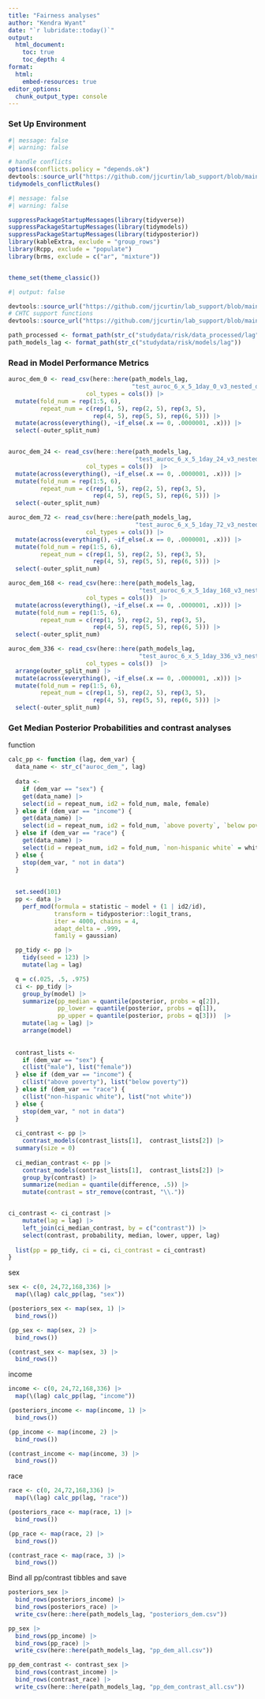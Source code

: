 ```yaml
---
title: "Fairness analyses"
author: "Kendra Wyant"
date: "`r lubridate::today()`"
output: 
  html_document:
    toc: true 
    toc_depth: 4
format:
  html:
    embed-resources: true
editor_options: 
  chunk_output_type: console
---
```


### Set Up Environment


```r
#| message: false
#| warning: false

# handle conflicts
options(conflicts.policy = "depends.ok")
devtools::source_url("https://github.com/jjcurtin/lab_support/blob/main/fun_ml.R?raw=true")
tidymodels_conflictRules()
```


```r
#| message: false
#| warning: false

suppressPackageStartupMessages(library(tidyverse))
suppressPackageStartupMessages(library(tidymodels))
suppressPackageStartupMessages(library(tidyposterior))
library(kableExtra, exclude = "group_rows")
library(Rcpp, exclude = "populate")
library(brms, exclude = c("ar", "mixture"))


theme_set(theme_classic()) 
```


```r
#| output: false

devtools::source_url("https://github.com/jjcurtin/lab_support/blob/main/format_path.R?raw=true")
# CHTC support functions
devtools::source_url("https://github.com/jjcurtin/lab_support/blob/main/chtc/static_files/fun_chtc.R?raw=true")
```

```r
path_processed <- format_path(str_c("studydata/risk/data_processed/lag"))
path_models_lag <- format_path(str_c("studydata/risk/models/lag"))
```


### Read in Model Performance Metrics

```r
auroc_dem_0 <- read_csv(here::here(path_models_lag, 
                                   "test_auroc_6_x_5_1day_0_v3_nested_dem_stratify.csv"),
                      col_types = cols()) |> 
  mutate(fold_num = rep(1:5, 6),
         repeat_num = c(rep(1, 5), rep(2, 5), rep(3, 5), 
                        rep(4, 5), rep(5, 5), rep(6, 5))) |> 
  mutate(across(everything(), ~if_else(.x == 0, .0000001, .x))) |> 
  select(-outer_split_num)


auroc_dem_24 <- read_csv(here::here(path_models_lag, 
                                    "test_auroc_6_x_5_1day_24_v3_nested_dem.csv"),
                      col_types = cols())  |> 
  mutate(across(everything(), ~if_else(.x == 0, .0000001, .x))) |> 
  mutate(fold_num = rep(1:5, 6),
         repeat_num = c(rep(1, 5), rep(2, 5), rep(3, 5), 
                        rep(4, 5), rep(5, 5), rep(6, 5))) |> 
  select(-outer_split_num)

auroc_dem_72 <- read_csv(here::here(path_models_lag, 
                                    "test_auroc_6_x_5_1day_72_v3_nested_dem.csv"),
                      col_types = cols()) |> 
  mutate(across(everything(), ~if_else(.x == 0, .0000001, .x))) |> 
  mutate(fold_num = rep(1:5, 6),
         repeat_num = c(rep(1, 5), rep(2, 5), rep(3, 5), 
                        rep(4, 5), rep(5, 5), rep(6, 5))) |> 
  select(-outer_split_num)

auroc_dem_168 <- read_csv(here::here(path_models_lag, 
                                     "test_auroc_6_x_5_1day_168_v3_nested_dem.csv"),
                      col_types = cols())  |> 
  mutate(across(everything(), ~if_else(.x == 0, .0000001, .x))) |> 
  mutate(fold_num = rep(1:5, 6),
         repeat_num = c(rep(1, 5), rep(2, 5), rep(3, 5), 
                        rep(4, 5), rep(5, 5), rep(6, 5))) |> 
  select(-outer_split_num)

auroc_dem_336 <- read_csv(here::here(path_models_lag, 
                                     "test_auroc_6_x_5_1day_336_v3_nested_dem.csv"),
                      col_types = cols())  |> 
  arrange(outer_split_num) |>
  mutate(across(everything(), ~if_else(.x == 0, .0000001, .x))) |> 
  mutate(fold_num = rep(1:5, 6),
         repeat_num = c(rep(1, 5), rep(2, 5), rep(3, 5), 
                        rep(4, 5), rep(5, 5), rep(6, 5))) |> 
  select(-outer_split_num)
```


### Get Median Posterior Probabilities and contrast analyses

function
```r
calc_pp <- function (lag, dem_var) {
  data_name <- str_c("auroc_dem_", lag)
  
  data <- 
    if (dem_var == "sex") {
    get(data_name) |> 
    select(id = repeat_num, id2 = fold_num, male, female)
  } else if (dem_var == "income") {
    get(data_name) |> 
    select(id = repeat_num, id2 = fold_num, `above poverty`, `below poverty`)
  } else if (dem_var == "race") {
    get(data_name) |> 
    select(id = repeat_num, id2 = fold_num, `non-hispanic white` = white, `not white`)
  } else {
    stop(dem_var, " not in data")
  }
  
  
  set.seed(101)
  pp <- data |> 
    perf_mod(formula = statistic ~ model + (1 | id2/id),
             transform = tidyposterior::logit_trans,  
             iter = 4000, chains = 4,  
             adapt_delta = .999,
             family = gaussian) 

  pp_tidy <- pp |> 
    tidy(seed = 123) |> 
    mutate(lag = lag)

  q = c(.025, .5, .975)
  ci <- pp_tidy |> 
    group_by(model) |> 
    summarize(pp_median = quantile(posterior, probs = q[2]),
              pp_lower = quantile(posterior, probs = q[1]), 
              pp_upper = quantile(posterior, probs = q[3]))  |> 
    mutate(lag = lag) |> 
    arrange(model)
  
  
  contrast_lists <- 
    if (dem_var == "sex") {
    c(list("male"), list("female"))
  } else if (dem_var == "income") {
    c(list("above poverty"), list("below poverty"))
  } else if (dem_var == "race") {
    c(list("non-hispanic white"), list("not white"))
  } else {
    stop(dem_var, " not in data")
  }
      
  ci_contrast <- pp |>
    contrast_models(contrast_lists[1],  contrast_lists[2]) |> 
  summary(size = 0) 
  
  ci_median_contrast <- pp |> 
    contrast_models(contrast_lists[1],  contrast_lists[2]) |>  
    group_by(contrast) |> 
    summarize(median = quantile(difference, .5)) |> 
    mutate(contrast = str_remove(contrast, "\\."))


ci_contrast <- ci_contrast |> 
    mutate(lag = lag) |> 
    left_join(ci_median_contrast, by = c("contrast")) |> 
    select(contrast, probability, median, lower, upper, lag) 
  
  list(pp = pp_tidy, ci = ci, ci_contrast = ci_contrast)
}
```

sex
```r
sex <- c(0, 24,72,168,336) |> 
  map(\(lag) calc_pp(lag, "sex")) 

(posteriors_sex <- map(sex, 1) |> 
  bind_rows())

(pp_sex <- map(sex, 2) |> 
  bind_rows())

(contrast_sex <- map(sex, 3) |> 
  bind_rows())
```

income
```r
income <- c(0, 24,72,168,336) |> 
  map(\(lag) calc_pp(lag, "income")) 

(posteriors_income <- map(income, 1) |> 
  bind_rows())

(pp_income <- map(income, 2) |> 
  bind_rows())

(contrast_income <- map(income, 3) |> 
  bind_rows())
```

race
```r
race <- c(0, 24,72,168,336) |> 
  map(\(lag) calc_pp(lag, "race")) 

(posteriors_race <- map(race, 1) |> 
  bind_rows())

(pp_race <- map(race, 2) |> 
  bind_rows())

(contrast_race <- map(race, 3) |> 
  bind_rows())
```


Bind all pp/contrast tibbles and save
```r
posteriors_sex |> 
  bind_rows(posteriors_income) |> 
  bind_rows(posteriors_race) |> 
  write_csv(here::here(path_models_lag, "posteriors_dem.csv"))

pp_sex |> 
  bind_rows(pp_income) |> 
  bind_rows(pp_race) |> 
  write_csv(here::here(path_models_lag, "pp_dem_all.csv"))

pp_dem_contrast <- contrast_sex |> 
  bind_rows(contrast_income) |> 
  bind_rows(contrast_race) |> 
  write_csv(here::here(path_models_lag, "pp_dem_contrast_all.csv"))
```


